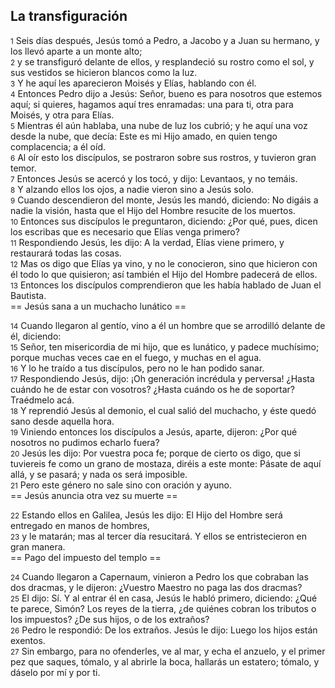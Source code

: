 == La transfiguración ==

{{anchor|1}} <small>1</small> Seis días después, Jesús tomó a Pedro, a Jacobo y a Juan su hermano, y los llevó aparte a un monte alto;<br>
{{anchor|2}} <small>2</small> y se transfiguró delante de ellos, y resplandeció su rostro como el sol, y sus vestidos se hicieron blancos como la luz.<br>
{{anchor|3}} <small>3</small> Y he aquí les aparecieron Moisés y Elías, hablando con él.<br>
{{anchor|4}} <small>4</small> Entonces Pedro dijo a Jesús: Señor, bueno es para nosotros que estemos aquí; si quieres, hagamos aquí tres enramadas: una para ti, otra para Moisés, y otra para Elías.<br>
{{anchor|5}} <small>5</small> Mientras él aún hablaba, una nube de luz los cubrió; y he aquí una voz desde la nube, que decía: Este es mi Hijo amado, en quien tengo complacencia; a él oíd.<br>
{{anchor|6}} <small>6</small> Al oír esto los discípulos, se postraron sobre sus rostros, y tuvieron gran temor.<br>
{{anchor|7}} <small>7</small> Entonces Jesús se acercó y los tocó, y dijo: Levantaos, y no temáis.<br>
{{anchor|8}} <small>8</small> Y alzando ellos los ojos, a nadie vieron sino a Jesús solo.<br>
{{anchor|9}} <small>9</small> Cuando descendieron del monte, Jesús les mandó, diciendo: No digáis a nadie la visión, hasta que el Hijo del Hombre resucite de los muertos.<br>
{{anchor|10}} <small>10</small> Entonces sus discípulos le preguntaron, diciendo: ¿Por qué, pues, dicen los escribas que es necesario que Elías venga primero?<br>
{{anchor|11}} <small>11</small> Respondiendo Jesús, les dijo: A la verdad, Elías viene primero, y restaurará todas las cosas.<br>
{{anchor|12}} <small>12</small> Mas os digo que Elías ya vino, y no le conocieron, sino que hicieron con él todo lo que quisieron; así también el Hijo del Hombre padecerá de ellos.<br>
{{anchor|13}} <small>13</small> Entonces los discípulos comprendieron que les había hablado de Juan el Bautista.<br>
== Jesús sana a un muchacho lunático ==

{{anchor|14}} <small>14</small> Cuando llegaron al gentío, vino a él un hombre que se arrodilló delante de él, diciendo:<br>
{{anchor|15}} <small>15</small> Señor, ten misericordia de mi hijo, que es lunático, y padece muchísimo; porque muchas veces cae en el fuego, y muchas en el agua.<br>
{{anchor|16}} <small>16</small> Y lo he traído a tus discípulos, pero no le han podido sanar.<br>
{{anchor|17}} <small>17</small> Respondiendo Jesús, dijo: ¡Oh generación incrédula y perversa! ¿Hasta cuándo he de estar con vosotros? ¿Hasta cuándo os he de soportar? Traédmelo acá.<br>
{{anchor|18}} <small>18</small> Y reprendió Jesús al demonio, el cual salió del muchacho, y éste quedó sano desde aquella hora.<br>
{{anchor|19}} <small>19</small> Viniendo entonces los discípulos a Jesús, aparte, dijeron: ¿Por qué nosotros no pudimos echarlo fuera?<br>
{{anchor|20}} <small>20</small> Jesús les dijo: Por vuestra poca fe; porque de cierto os digo, que si tuviereis fe como un grano de mostaza, diréis a este monte: Pásate de aquí allá, y se pasará; y nada os será imposible.<br>
{{anchor|21}} <small>21</small> Pero este género no sale sino con oración y ayuno.<br>
== Jesús anuncia otra vez su muerte ==

{{anchor|22}} <small>22</small> Estando ellos en Galilea, Jesús les dijo: El Hijo del Hombre será entregado en manos de hombres,<br>
{{anchor|23}} <small>23</small> y le matarán; mas al tercer día resucitará. Y ellos se entristecieron en gran manera.<br>
== Pago del impuesto del templo ==

{{anchor|24}} <small>24</small> Cuando llegaron a Capernaum, vinieron a Pedro los que cobraban las dos dracmas, y le dijeron: ¿Vuestro Maestro no paga las dos dracmas?<br>
{{anchor|25}} <small>25</small> El dijo: Sí. Y al entrar él en casa, Jesús le habló primero, diciendo: ¿Qué te parece, Simón? Los reyes de la tierra, ¿de quiénes cobran los tributos o los impuestos? ¿De sus hijos, o de los extraños?<br>
{{anchor|26}} <small>26</small> Pedro le respondió: De los extraños. Jesús le dijo: Luego los hijos están exentos.<br>
{{anchor|27}} <small>27</small> Sin embargo, para no ofenderles, ve al mar, y echa el anzuelo, y el primer pez que saques, tómalo, y al abrirle la boca, hallarás un estatero; tómalo, y dáselo por mí y por ti.<br>

